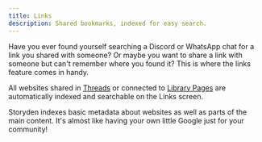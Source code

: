 ```yaml
---
title: Links
description: Shared bookmarks, indexed for easy search.
---
```


Have you ever found yourself searching a Discord or WhatsApp chat for a link you shared with someone? Or maybe you want to share a link with someone but can't remember where you found it? This is where the links feature comes in handy.

All websites shared in [Threads](/docs/introduction/discussion/threads) or connected to [Library Pages](/docs/introduction/library) are automatically indexed and searchable on the Links screen.

Storyden indexes basic metadata about websites as well as parts of the main content. It's almost like having your own little Google just for your community!
